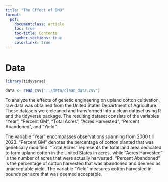 ```yaml
---
title: "The Effect of GMO"
format: 
  pdf:
    documentclass: article
    toc: true
    toc-title: Contents
    number-sections: true
    colorlinks: true
---
```

# Data

```r
library(tidyverse)
```

```r
data <- read_csv("../data/clean_data.csv")
```
To analyze the effects of genetic engineering on upland cotton cultivation, raw data was obtained from the United States Department of Agriculture. These datasets were cleaned and transformed into a clean dataset using R and the tidyverse package. The resulting dataset consists of the variables "Year", "Percent GM", "Total Acres", "Acres Harvested", "Percent Abandoned", and "Yield". 


The variable "Year" encompasses observations spanning from 2000 till 2023. "Percent GM" denotes the percentage of cotton planted that was genetically modified. "Total Acres" represents the total land area dedicated to farm upland cotton in the United States in acres, while "Acres Harvested" is the number of acres that were actually harvested. "Percent Abandoned" is the percentage of cotton harvested that was abandoned and deemed as unacceptable yield. The variable "Yield" measures cotton harvested in pounds per acre that was deemed acceptable. 























